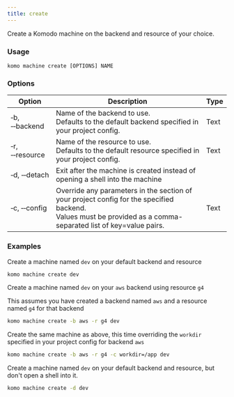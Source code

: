```yaml
---
title: create
---
```


Create a Komodo machine on the backend and resource of your choice.

### Usage

`komo machine create [OPTIONS] NAME`

### Options

| Option                              	| Description                                                                                                                                                       	| Type 	|
|-------------------------------------	|-------------------------------------------------------------------------------------------------------------------------------------------------------------------	|------	|
| &#x2011;b, &#x2011;&#x2011;backend  	| Name of the backend to use.<br />Defaults to the default backend specified in your project config.                                                                  	| Text 	|
| &#x2011;r, &#x2011;&#x2011;resource 	| Name of the resource to use.<br />Defaults to the default resource specified in your project config.                                                                	| Text 	|
| &#x2011;d, &#x2011;&#x2011;detach   	| Exit after the machine is created instead of opening a shell into the machine                                                                                                       	|      	|
| &#x2011;c, &#x2011;&#x2011;config   	| Override any parameters in the section of your project config for the specified backend.<br />Values must be provided as a comma-separated list of key=value pairs. 	| Text 	|


### Examples

Create a machine named `dev` on your default backend and resource
```bash
komo machine create dev
```

Create a machine named `dev` on your `aws` backend using resource `g4`

<Note>This assumes you have created a backend named `aws` and a resource named `g4` for that backend</Note>
```bash
komo machine create -b aws -r g4 dev
```

Create the same machine as above, this time overriding the `workdir` specified in your
project config for backend `aws`
```bash
komo machine create -b aws -r g4 -c workdir=/app dev
```

Create a machine named `dev` on your default backend and resource, but don't open a shell into it.
```bash
komo machine create -d dev
```